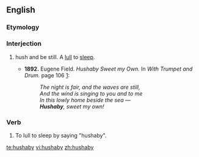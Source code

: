==English==

===Etymology===
{{blend|hush|lullaby|lang=en}}

===Interjection===
{{en-interj}}

# {{lb|en|archaic}} hush and be still. A [[lull]] to [[sleep]].
#* '''1892.''' Eugene Field. ''Hushaby Sweet my Own.'' In ''With Trumpet and Drum.'' page 106 [http://books.google.com/books?id=FNQMAAAAYAAJ&pg=PA106&dq=hushaby&ei=W3AuR-2nAoKotgPstI28CQ]:
#*: ''The night is fair, and the waves are still, ''
#*: ''And the wind is singing to you and to me''
#*: ''In this lowly home beside the sea —''
#*: '''''Hushaby''', sweet my own!''

===Verb===
{{en-verb|hushabies|hushabying|hushabied}}

# {{lb|en|archaic|transitive}} To lull to sleep by saying "hushaby".

[[te:hushaby]]
[[vi:hushaby]]
[[zh:hushaby]]